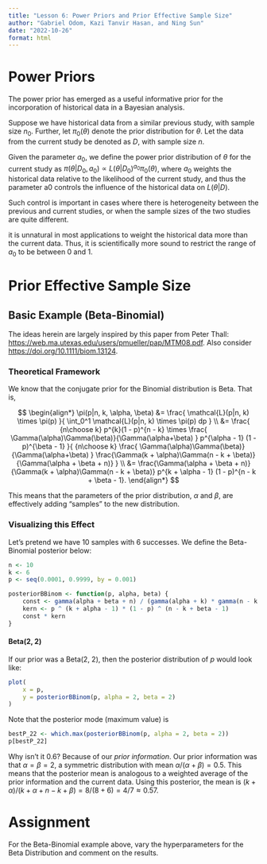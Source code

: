 ```yaml
---
title: "Lesson 6: Power Priors and Prior Effective Sample Size"
author: "Gabriel Odom, Kazi Tanvir Hasan, and Ning Sun"
date: "2022-10-26"
format: html
---
```



# Power Priors

The power prior has emerged as a useful informative prior for the incorporation of historical data in a Bayesian analysis.

Suppose we have historical data from a similar previous study, with sample size $n_0$. Further, let $π_0(\theta)$ denote the prior distribution for $\theta$. Let the data from the current study be denoted as $D$, with sample size $n$. 

Given the parameter $a_0$, we define the power prior distribution of $\theta$ for the current study as $\pi (\theta|D_0, a_0) \propto L(\theta|D_0)^{a_0} \pi_0(\theta)$, where $a_0$ weights the historical data relative to the likelihood of the current study, and thus the parameter a0 controls the influence of the historical data on $L(\theta|D)$. 

Such control is important in cases where there is heterogeneity between the previous and current studies, or when the sample sizes of the two studies are quite different. 

it is unnatural in most applications to weight the historical data more than the current data. Thus, it is scientifically more sound to restrict the range of $a_0$ to be between 0 and 1.

# Prior Effective Sample Size

## Basic Example (Beta-Binomial)

The ideas herein are largely inspired by this paper from Peter Thall: <https://web.ma.utexas.edu/users/pmueller/pap/MTM08.pdf>. Also consider <https://doi.org/10.1111/biom.13124>.


### Theoretical Framework
We know that the conjugate prior for the Binomial distribution is Beta.
That is, 

$$
\begin{align*}
\pi(p|n, k, \alpha, \beta)
&=
  \frac{
    \mathcal{L}(p|n, k) \times \pi(p)
  }{
    \int_0^1 \mathcal{L}(p|n, k) \times \pi(p) dp
  } \\
&=
  \frac{
    {n\choose k} p^{k}(1 - p)^{n - k} \times
    \frac{ \Gamma(\alpha)\Gamma(\beta)}{\Gamma(\alpha+\beta) } p^{\alpha - 1} (1 - p)^{\beta - 1}
  }{
    {n\choose k} \frac{ \Gamma(\alpha)\Gamma(\beta)}{\Gamma(\alpha+\beta) } \frac{\Gamma(k + \alpha)\Gamma(n - k + \beta)}{\Gamma(\alpha + \beta + n)}
  } \\
&=
  \frac{\Gamma(\alpha + \beta + n)}{\Gamma(k + \alpha)\Gamma(n - k + \beta)} p^{k + \alpha - 1} (1 - p)^{n - k + \beta - 1}.
\end{align*}
$$

This means that the parameters of the prior distribution, $\alpha$ and $\beta$, are effectively adding "samples" to the new distribution.


### Visualizing this Effect
Let's pretend we have 10 samples with 6 successes. We define the Beta-Binomial posterior below:
```r
n <- 10
k <- 6
p <- seq(0.0001, 0.9999, by = 0.001)

posteriorBBinom <- function(p, alpha, beta) {
	const <- gamma(alpha + beta + n) / (gamma(alpha + k) * gamma(n - k + beta))
	kern <- p ^ (k + alpha - 1) * (1 - p) ^ (n - k + beta - 1)
	const * kern
}
```


#### Beta(2, 2)
If our prior was a Beta(2, 2), then the posterior distribution of $p$ would look like:
```r
plot(
	x = p,
	y = posteriorBBinom(p, alpha = 2, beta = 2)
)
```

Note that the posterior mode (maximum value) is
```r
bestP_22 <- which.max(posteriorBBinom(p, alpha = 2, beta = 2))
p[bestP_22]
```

Why isn't it 0.6? Because of our *prior information*. Our prior information was that $\alpha = \beta = 2$, a symmetric distribution with mean $\alpha / (\alpha + \beta) = 0.5$. This means that the posterior mean is analogous to a weighted average of the prior information and the current data. Using this posterior, the mean is $(k + \alpha) / (k + \alpha + n - k + \beta) = 8 / (8 + 6) = 4/7 \approx 0.57$.


# Assignment

For the Beta-Binomial example above, vary the hyperparameters for the Beta Distribution and comment on the results.

